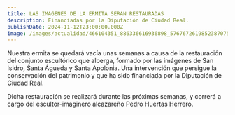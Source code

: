```yaml
---
title: LAS IMÁGENES DE LA ERMITA SERÁN RESTAURADAS
description: Financiadas por la Diputación de Ciudad Real.
publishDate: 2024-11-12T23:00:00.000Z
image: /images/actualidad/466104351_886336616936898_5767672619852387075_n.webp
---
```


Nuestra ermita se quedará vacía unas semanas a causa de la restauración del conjunto escultórico que alberga, formado por las imágenes de San Isidro, Santa Águeda y Santa Apolonia. Una intervención que persigue la conservación del patrimonio y que ha sido financiada por la Diputación de Ciudad Real.

Dicha restauración se realizará durante las próximas semanas, y correrá a cargo del escultor-imaginero alcazareño Pedro Huertas Herrero.
